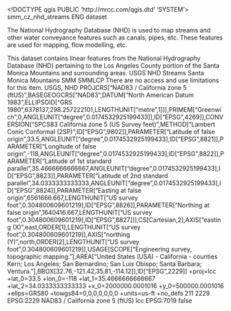 <!DOCTYPE qgis PUBLIC 'http://mrcc.com/qgis.dtd' 'SYSTEM'>
<qgis version="3.24.1-Tisler">
  <identifier>smm_cz_nhd_streams</identifier>
  <parentidentifier></parentidentifier>
  <language>ENG</language>
  <type>dataset</type>
  <title>smm_cz_nhd_streams</title>
  <abstract>The National Hydrography Database (NHD) is used to map streams and other water conveyance features such as canals, pipes, etc. These features are used for mapping, flow modelling, etc. 

This dataset contains linear features from the National Hydrography Database (NHD) pertaining to the Los Angeles County portion of the Santa Monica Mountains and surrounding areas.</abstract>
  <keywords vocabulary="Search keys">
    <keyword>USGS</keyword>
    <keyword>NHD</keyword>
    <keyword>Streams</keyword>
    <keyword>Santa Monica Mountains</keyword>
    <keyword>SMM</keyword>
    <keyword>SMMLCP</keyword>
  </keywords>
  <links/>
  <fees></fees>
  <constraints type="Limitations of use">There are no access and use limitations for this item.</constraints>
  <rights>USGS, NHD&#xd;
</rights>
  <encoding></encoding>
  <crs>
    <spatialrefsys nativeFormat="Wkt">
      <wkt>PROJCRS["NAD83 / California zone 5 (ftUS)",BASEGEOGCRS["NAD83",DATUM["North American Datum 1983",ELLIPSOID["GRS 1980",6378137,298.257222101,LENGTHUNIT["metre",1]]],PRIMEM["Greenwich",0,ANGLEUNIT["degree",0.0174532925199433]],ID["EPSG",4269]],CONVERSION["SPCS83 California zone 5 (US Survey feet)",METHOD["Lambert Conic Conformal (2SP)",ID["EPSG",9802]],PARAMETER["Latitude of false origin",33.5,ANGLEUNIT["degree",0.0174532925199433],ID["EPSG",8821]],PARAMETER["Longitude of false origin",-118,ANGLEUNIT["degree",0.0174532925199433],ID["EPSG",8822]],PARAMETER["Latitude of 1st standard parallel",35.4666666666667,ANGLEUNIT["degree",0.0174532925199433],ID["EPSG",8823]],PARAMETER["Latitude of 2nd standard parallel",34.0333333333333,ANGLEUNIT["degree",0.0174532925199433],ID["EPSG",8824]],PARAMETER["Easting at false origin",6561666.667,LENGTHUNIT["US survey foot",0.304800609601219],ID["EPSG",8826]],PARAMETER["Northing at false origin",1640416.667,LENGTHUNIT["US survey foot",0.304800609601219],ID["EPSG",8827]]],CS[Cartesian,2],AXIS["easting (X)",east,ORDER[1],LENGTHUNIT["US survey foot",0.304800609601219]],AXIS["northing (Y)",north,ORDER[2],LENGTHUNIT["US survey foot",0.304800609601219]],USAGE[SCOPE["Engineering survey, topographic mapping."],AREA["United States (USA) - California - counties Kern; Los Angeles; San Bernardino; San Luis Obispo; Santa Barbara; Ventura."],BBOX[32.76,-121.42,35.81,-114.12]],ID["EPSG",2229]]</wkt>
      <proj4>+proj=lcc +lat_0=33.5 +lon_0=-118 +lat_1=35.4666666666667 +lat_2=34.0333333333333 +x_0=2000000.0001016 +y_0=500000.0001016 +ellps=GRS80 +towgs84=0,0,0,0,0,0,0 +units=us-ft +no_defs</proj4>
      <srsid>211</srsid>
      <srid>2229</srid>
      <authid>EPSG:2229</authid>
      <description>NAD83 / California zone 5 (ftUS)</description>
      <projectionacronym>lcc</projectionacronym>
      <ellipsoidacronym>EPSG:7019</ellipsoidacronym>
      <geographicflag>false</geographicflag>
    </spatialrefsys>
  </crs>
  <extent>
    <spatial dimensions="2" crs="EPSG:2229" miny="33.9594590000000025" maxz="0" minz="0" maxx="-118.4547239999999988" minx="-119.00540399999999863" maxy="34.27480599999999811"/>
  </extent>
</qgis>
